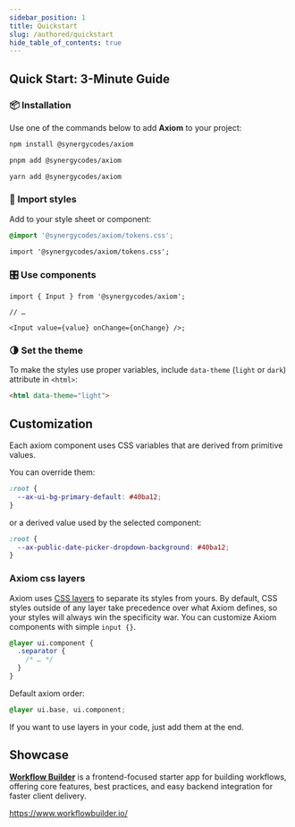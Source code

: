 ```yaml
---
sidebar_position: 1
title: Quickstart
slug: /authored/quickstart
hide_table_of_contents: true
---
```


## Quick Start: 3-Minute Guide

### 📦 Installation

Use one of the commands below to add **Axiom** to your project:

```bash
npm install @synergycodes/axiom
```

```bash
pnpm add @synergycodes/axiom
```

```bash
yarn add @synergycodes/axiom
```

### 🎨 Import styles

Add to your style sheet or component:

```css
@import '@synergycodes/axiom/tokens.css';
```

```tsx
import '@synergycodes/axiom/tokens.css';
```

### 🎛️ Use components

```tsx
import { Input } from '@synergycodes/axiom';

// …

<Input value={value} onChange={onChange} />;
```

### 🌗 Set the theme

To make the styles use proper variables, include `data-theme` (`light` or `dark`) attribute in `<html>`:

```html
<html data-theme="light">
```

## Customization

Each axiom component uses CSS variables that are derived from primitive values.

You can override them:

```css
:root {
  --ax-ui-bg-primary-default: #40ba12;
}
```

or a derived value used by the selected component:

```css
:root {
  --ax-public-date-picker-dropdown-background: #40ba12;
}
```

### Axiom css layers

Axiom uses [CSS layers](https://developer.mozilla.org/en-US/docs/Web/CSS/@layer) to separate its styles from yours. By default, CSS styles outside of any layer take precedence over what Axiom defines, so your styles will always win the specificity war. You can customize Axiom components with simple `input {}`.


```css
@layer ui.component {
  .separator {
    /* … */
  }
}
```

Default axiom order:
```css
@layer ui.base, ui.component;
```

If you want to use layers in your code, just add them at the end.

## Showcase

**[Workflow Builder](https://www.workflowbuilder.io/)** is a frontend-focused starter app for building workflows, offering core features, best practices, and easy backend integration for faster client delivery.

https://www.workflowbuilder.io/
